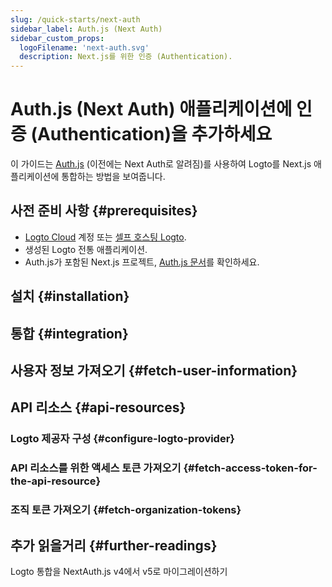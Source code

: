 ```yaml
---
slug: /quick-starts/next-auth
sidebar_label: Auth.js (Next Auth)
sidebar_custom_props:
  logoFilename: 'next-auth.svg'
  description: Next.js를 위한 인증 (Authentication).
---
```




# Auth.js (Next Auth) 애플리케이션에 인증 (Authentication)을 추가하세요

이 가이드는 [Auth.js](https://authjs.dev/) (이전에는 Next Auth로 알려짐)를 사용하여 Logto를 Next.js 애플리케이션에 통합하는 방법을 보여줍니다.

<GuideTip />

## 사전 준비 사항 \{#prerequisites}

- [Logto Cloud](https://cloud.logto.io) 계정 또는 [셀프 호스팅 Logto](/introduction/set-up-logto-oss).
- 생성된 Logto 전통 애플리케이션.
- Auth.js가 포함된 Next.js 프로젝트, [Auth.js 문서](https://authjs.dev/getting-started/installation)를 확인하세요.

## 설치 \{#installation}

<Installation />

## 통합 \{#integration}

<Integration />

## 사용자 정보 가져오기 \{#fetch-user-information}

<GetUserInformation />

## API 리소스 \{#api-resources}

<ApiResourcesDescription />

### Logto 제공자 구성 \{#configure-logto-provider}

<ConfigApiResources />

### API 리소스를 위한 액세스 토큰 가져오기 \{#fetch-access-token-for-the-api-resource}

<FetchAccessTokenForApiResources />

### 조직 토큰 가져오기 \{#fetch-organization-tokens}

<FetchOrganizationTokenForUser />

## 추가 읽을거리 \{#further-readings}

<FurtherReadings />

<Url href="https://blog.logto.io/next-auth-v5">
  Logto 통합을 NextAuth.js v4에서 v5로 마이그레이션하기
</Url>